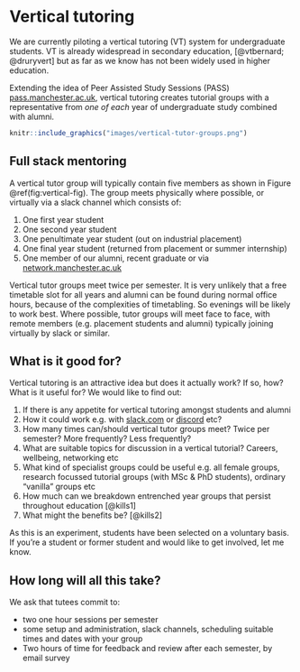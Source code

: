 # Vertical tutoring

We are currently piloting a vertical tutoring (VT) system for undergraduate students. VT is already widespread in secondary education, [@vtbernard; @druryvert] but as far as we know has not been widely used in higher education.

Extending the idea of Peer Assisted Study Sessions (PASS) [pass.manchester.ac.uk](http://www.pass.manchester.ac.uk), vertical tutoring creates tutorial groups with a representative from _one of each_ year of undergraduate study combined with alumni.

```r
knitr::include_graphics("images/vertical-tutor-groups.png")
```

## Full stack mentoring
A vertical tutor group will typically contain five members as shown in Figure \@ref(fig:vertical-fig). The group meets physically where possible, or virtually via a slack channel which consists of:

1. One first year student
2. One second year student
3. One penultimate year student (out on industrial placement)
4. One final year student (returned from placement or summer internship)
5. One member of our alumni, recent graduate or via [network.manchester.ac.uk](https://www.network.manchester.ac.uk/)

Vertical tutor groups meet twice per semester. It is very unlikely that a free timetable slot for all years and alumni can be found during normal office hours, because of the complexities of timetabling. So evenings will be likely to work best. Where possible, tutor groups will meet face to face, with remote members (e.g. placement students and alumni) typically joining virtually by slack or similar.

## What is it good for?
Vertical tutoring is an attractive idea but does it actually work? If so, how? What is it useful for? We would like to find out:

1. If there is any appetite for vertical tutoring amongst students and alumni
2. How it could work e.g. with [slack.com](https://slack.com) or [discord](https://discordapp.com/) etc?
3. How many times can/should vertical tutor groups meet? Twice per semester? More frequently? Less frequently?
4. What are suitable topics for discussion in a vertical tutorial? Careers, wellbeing, networking etc
5. What kind of specialist groups could be useful e.g. all female groups, research focussed tutorial groups (with MSc & PhD students), ordinary “vanilla” groups etc
6. How much can we breakdown entrenched year groups that persist throughout education [@kills1]
7. What might the benefits be? [@kills2]

As this is an experiment, students have been selected on a voluntary basis. If you're a student or former student and would like to get involved, let me know.

## How long will all this take?
We ask that tutees commit to:  

* two one hour sessions per semester
* some setup and administration, slack channels, scheduling suitable times and dates with your group
* Two hours of time for feedback and review after each semester, by email survey
